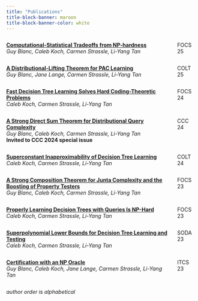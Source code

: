 ```yaml
---
title: "Publications"
title-block-banner: maroon
title-block-banner-color: white
---
```


::: {.border}
:::{.columns}
::: {.column width="90%"}
[**Computational-Statistical Tradeoffs from NP-hardness**](https://arxiv.org/abs/2507.13222)  
*Guy Blanc, Caleb Koch, Carmen Strassle, Li-Yang Tan*  
:::
::: {.column width="10%" .text-right}
FOCS 25
:::
:::
:::

::: {.border}
:::{.columns}
::: {.column width="90%"}
[**A Distributional-Lifting Theorem for PAC Learning**](https://arxiv.org/abs/2506.16651)  
*Guy Blanc, Jane Lange, Carmen Strassle, Li-Yang Tan*  
:::
::: {.column width="10%" .text-right}
COLT 25
:::
:::
:::

::: {.border}
:::{.columns}
::: {.column width="90%"}
[**Fast Decision Tree Learning Solves Hard Coding-Theoretic Problems**](https://arxiv.org/abs/2409.13096)  
*Caleb Koch, Carmen Strassle, Li-Yang Tan*
:::
::: {.column width="10%" .text-right}
FOCS 24
:::
:::
:::


::: {.border}
:::{.columns}
::: {.column width="90%"}
[**A Strong Direct Sum Theorem for Distributional Query Complexity**](https://arxiv.org/abs/2405.16340v1)  
 *Guy Blanc, Caleb Koch, Carmen Strassle, Li-Yang Tan*  
 **Invited to CCC 2024 special issue**
:::
::: {.column width="10%" .text-right}
CCC 24
:::
:::
:::


::: {.border}
:::{.columns}
::: {.column width="90%"}
[**Superconstant Inapproximability of Decision Tree Learning**](https://arxiv.org/abs/2407.01402)  
 *Caleb Koch, Carmen Strassle, Li-Yang Tan*
:::
::: {.column width="10%" .text-right}
COLT 24
:::
:::
:::



::: {.border}
:::{.columns}
::: {.column width="90%"}
[**A Strong Composition Theorem for Junta Complexity and the Boosting of Property Testers**](https://arxiv.org/abs/2307.04039)  
 *Guy Blanc, Caleb Koch, Carmen Strassle, Li-Yang Tan*
:::
::: {.column width="10%" .text-right}
FOCS 23
:::
:::
:::


::: {.border}
:::{.columns}
::: {.column width="90%"}
[**Properly Learning Decision Trees with Queries Is NP-Hard**](https://arxiv.org/abs/2307.04093)  
 *Caleb Koch, Carmen Strassle, Li-Yang Tan*
:::
::: {.column width="10%" .text-right}
FOCS 23
:::
:::
:::


::: {.border}
:::{.columns}
::: {.column width="90%"}
[**Superpolynomial Lower Bounds for Decision Tree Learning and Testing**](https://arxiv.org/abs/2210.06375)  
 *Caleb Koch, Carmen Strassle, Li-Yang Tan*
:::
::: {.column width="10%" .text-right}
SODA 23
:::
:::
:::



::: {.border}
:::{.columns}
::: {.column width="90%"}
[**Certification with an NP Oracle**](https://arxiv.org/abs/2211.02257)  
 *Guy Blanc, Caleb Koch, Jane Lange, Carmen Strassle, Li-Yang Tan*
:::
::: {.column width="10%" .text-right}
ITCS 23
:::
:::
:::



*author order is alphabetical* 